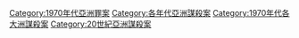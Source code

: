 {{Category pair|1960年代亞洲謀殺案|1980年代亞洲謀殺案}}
[[Category:1970年代亞洲罪案|Category:1970年代亞洲罪案]]
[[Category:各年代亞洲謀殺案|Category:各年代亞洲謀殺案]]
[[Category:1970年代各大洲謀殺案|Category:1970年代各大洲謀殺案]]
[[Category:20世紀亞洲謀殺案|Category:20世紀亞洲謀殺案]]
